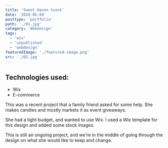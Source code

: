```yaml
---
title: 'Sweet Haven Scent'
date: '2020-05-04'
posttype: 'portfolio'
path: './01.jpg'
category: 'Webdesign'
tags:
  - 'wix'
  - 'unpublished'
  - 'webdesign'
featuredImage: './featured-image.png'
src: './01.jpg'
---
```


## Technologies used:

- Wix
- E-commerce
  <br />

This was a recent project that a family friend asked for some help. She makes candles and mostly markets it as event giveaways.

She had a tight budget, and wanted to use Wix. I used a Wix template for this design and added some stock images.

This is still an ongoing project, and we're in the middle of going through the design on what she would like to keep and change.
